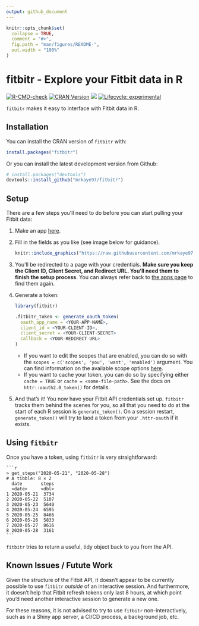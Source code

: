 ```yaml
---
output: github_document
---
```


<!-- README.md is generated from README.Rmd. Please edit that file -->

```r
knitr::opts_chunk$set(
  collapse = TRUE,
  comment = "#>",
  fig.path = "man/figures/README-",
  out.width = "100%"
)
```

# fitbitr - Explore your Fitbit data in R

<!-- badges: start -->
[![R-CMD-check](https://github.com/mrkaye97/fitbitr/workflows/R-CMD-check/badge.svg)](https://github.com/mrkaye97/fitbitr/actions)
[![CRAN Version](http://www.r-pkg.org/badges/version/fitbitr)](https://CRAN.R-project.org/package=fitbitr) ![](http://cranlogs.r-pkg.org/badges/grand-total/fitbitr)
[![Lifecycle: experimental](https://img.shields.io/badge/lifecycle-experimental-orange.svg)](https://lifecycle.r-lib.org/articles/stages.html#experimental)
<!-- badges: end -->


`fitbitr` makes it easy to interface with Fitbit data in R.

Installation
------------

You can install the CRAN version of `fitbitr` with:

``` r
install.packages("fitbitr")
```

Or you can install the latest development version from Github:

``` r
# install.packages("devtools")
devtools::install_github("mrkaye97/fitbitr")
```


Setup
------------

There are a few steps you'll need to do before you can start pulling your Fitbit data:

1. Make an app [here](https://dev.fitbit.com/apps/new).
2. Fill in the fields as you like (see image below for guidance). 

    
    ```r
    knitr::include_graphics("https://raw.githubusercontent.com/mrkaye97/fitbitr/master/inst/app_setup.png")
    ```


3. You'll be redirected to a page with your credentials. **Make sure you keep the Client ID, Client Secret, and Redirect URL. You'll need them to finish the setup process**. You can always refer back to [the apps page](https://dev.fitbit.com/apps) to find them again.

4. Generate a token:

    ```r
    library(fitbitr)

    .fitbitr_token <- generate_oauth_token(
      oauth_app_name = <YOUR-APP-NAME>,
      client_id = <YOUR-CLIENT-ID>,
      client_secret = <YOUR-CLIENT-SECRET>
      callback = <YOUR-REDIRECT-URL>
    )
    ```

    * If you want to edit the scopes that are enabled, you can do so with the `scopes = c('scopes', 'you', 'want', 'enabled')` argument. You can find information on the available scope options [here](https://dev.fitbit.com/build/reference/web-api/oauth2/#scope).
    * If you want to cache your token, you can do so by specifying either `cache = TRUE` or `cache = <some-file-path>`. See the docs on `httr::oauth2.0_token()` for details.

5. And that's it! You now have your Fitbit API credentials set up. `fitbitr` tracks them behind the scenes for you, so all that you need to do at the start of each R session is `generate_token()`. On a session restart, `generate_token()` will try to laod a token from your `.httr-oauth` if it exists.

Using `fitbitr`
------------
Once you have a token, using `fitbitr` is very straightforward:

    ```r
    > get_steps("2020-05-21", "2020-05-28")
    # A tibble: 8 × 2
      date       steps
      <date>     <dbl>
    1 2020-05-21  3734
    2 2020-05-22  5107
    3 2020-05-23  5640
    4 2020-05-24  6595
    5 2020-05-25  8466
    6 2020-05-26  5833
    7 2020-05-27  8616
    8 2020-05-28  3161
    ```

`fitbitr` tries to return a useful, tidy object back to you from the API.

Known Issues / Futute Work
------------

Given the structure of the Fitbit API, it doesn't appear to be currently possible to use `fitbitr` _outside_ of an interactive session. And furthermore, it doesn't help that Fitbit refresh tokens only last 8 hours, at which point you'd need another interactive session to generate a new one.

For these reasons, it is not advised to try to use `fitbitr` non-interactively, such as in a Shiny app server, a CI/CD process, a background job, etc.

